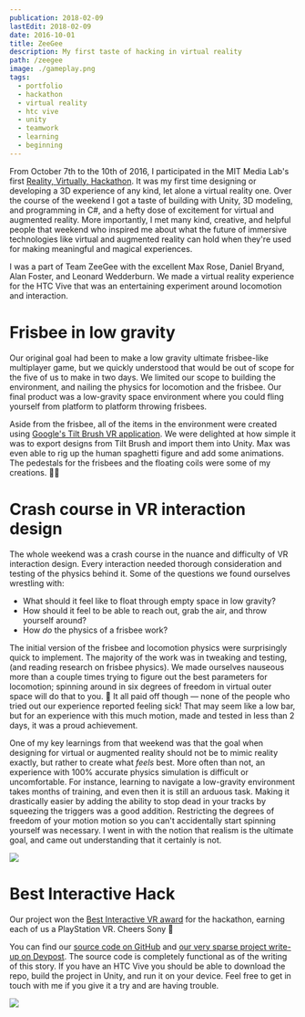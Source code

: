 ```yaml
---
publication: 2018-02-09
lastEdit: 2018-02-09
date: 2016-10-01
title: ZeeGee
description: My first taste of hacking in virtual reality
path: /zeegee
image: ./gameplay.png
tags:
  - portfolio
  - hackathon
  - virtual reality
  - htc vive
  - unity
  - teamwork
  - learning
  - beginning
---
```



From October 7th to the 10th of 2016, I participated in the MIT Media Lab's first [Reality, Virtually, Hackathon](https://www.realityvirtuallyhack.com/). It was my first time designing or developing a 3D experience of any kind, let alone a virtual reality one. Over the course of the weekend I got a taste of building with Unity, 3D modeling, and programming in C#, and a hefty dose of excitement for virtual and augmented reality. More importantly, I met many kind, creative, and helpful people that weekend who inspired me about what the future of immersive technologies like virtual and augmented reality can hold when they're used for making meaningful and magical experiences.

I was a part of Team ZeeGee with the excellent Max Rose, Daniel Bryand, Alan Foster, and Leonard Wedderburn. We made a virtual reality experience for the HTC Vive that was an entertaining experiment around locomotion and interaction.

# Frisbee in low gravity

Our original goal had been to make a low gravity ultimate frisbee-like multiplayer game, but we quickly understood that would be out of scope for the five of us to make in two days. We limited our scope to building the environment, and nailing the physics for locomotion and the frisbee. Our final product was a low-gravity space environment where you could fling yourself from platform to platform throwing frisbees.

<YouTube videoId="MmeWOyucehQ" />

Aside from the frisbee, all of the items in the environment were created using [Google's Tilt Brush VR application](https://www.tiltbrush.com/). We were delighted at how simple it was to export designs from Tilt Brush and import them into Unity. Max was even able to rig up the human spaghetti figure and add some animations. The pedestals for the frisbees and the floating coils were some of my creations. 💁‍♂️

# Crash course in VR interaction design

The whole weekend was a crash course in the nuance and difficulty of VR interaction design. Every interaction needed thorough consideration and testing of the physics behind it. Some of the questions we found ourselves wrestling with:

* What should it feel like to float through empty space in low gravity?
* How should it feel to be able to reach out, grab the air, and throw yourself around?
* How _do_ the physics of a frisbee work?

The initial version of the frisbee and locomotion physics were surprisingly quick to implement. The majority of the work was in tweaking and testing, (and reading research on frisbee physics). We made ourselves nauseous more than a couple times trying to figure out the best parameters for locomotion; spinning around in six degrees of freedom in virtual outer space will do that to you. 🤢 It all paid off though — none of the people who tried out our experience reported feeling sick! That may seem like a low bar, but for an experience with this much motion, made and tested in less than 2 days, it was a proud achievement.

One of my key learnings from that weekend was that the goal when designing for virtual or augmented reality should not be to mimic reality exactly, but rather to create what _feels_ best. More often than not, an experience with 100% accurate physics simulation is difficult or uncomfortable. For instance, learning to navigate a low-gravity environment takes months of training, and even then it is still an arduous task. Making it drastically easier by adding the ability to stop dead in your tracks by squeezing the triggers was a good addition. Restricting the degrees of freedom of your motion motion so you can't accidentally start spinning yourself was necessary. I went in with the notion that realism is the ultimate goal, and came out understanding that it certainly is not.


<Image src={working} caption="Alan, Max, and Daniel hacking away. Daniel was our most capable Unity developer, and Max is a skilled artist and modeler. Alan is a VR enthusiast and entrepreneur and helped do lots of the testing, in addition to his large amounts of energy and passion ⚡️" />

# Best Interactive Hack

Our project won the [Best Interactive VR award](http://www.realityvirtuallyhack.com/winners-2016/) for the hackathon, earning each of us a PlayStation VR. Cheers Sony 🍻

You can find our [source code on GitHub](https://github.com/sirerr/zerograv) and [our very sparse project write-up on Devpost](https://devpost.com/software/zeegeeball). The source code is completely functional as of the writing of this story. If you have an HTC Vive you should be able to download the repo, build the project in Unity, and run it on your device. Feel free to get in touch with me if you give it a try and are having trouble.


<Image src={zeegee} caption="Team ZeeGee all grins at the end of an excellent weekend 😊" />
